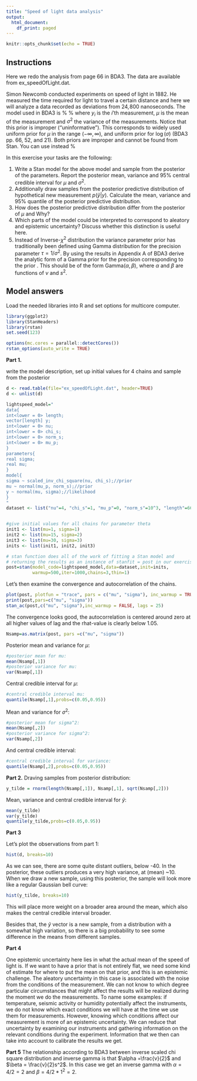```yaml
---
title: "Speed of light data analysis"
output:
  html_document:
    df_print: paged
---
```


```r
knitr::opts_chunk$set(echo = TRUE)
```

## Instructions

Here we redo the analysis from page 66 in BDA3. The data are available from ex_speedOfLight.dat.

Simon Newcomb conducted experiments on speed of light in 1882. He measured the time required for 
light to travel a certain distance and here we will analyze a data recorded as deviations from $24,\!800$
nanoseconds.  The model used in BDA3 is 
%
\begin{align*}
y_i &\sim N(\mu, \sigma^2) \\
p(\mu,\sigma^2) &\propto \sigma^{-2}.
\end{align*}
%
where $y_i$ is the $i$'th measurement, $\mu$ is the mean of the measurement and $\sigma^{2}$ 
the variance of the measurements. Notice that this prior is improper ("uninformative"). 
This corresponds to widely used uniform prior for $\mu$ in the range $(-\infty,\infty)$, and uniform prior for $\log(\sigma)$ (BDA3 pp. 66, 52, and 21). Both priors are improper and 
cannot be found from Stan. 
You can use instead
%
\begin{align}
p(\mu) &\sim N(0,(10^3)^2)\nonumber\\ 
p(\sigma^2) &\sim \text{Inv-}\chi^2(\nu=4,s^2=1)  \label{eq:Inv-chi_prior}
\end{align}

In this exercise your tasks are the following:

 1. Write a Stan model for the above model and sample from the posterior of the parameters. Report the posterior mean, variance and 95\% central credible interval for $\mu$ and $\sigma^2$.
 2. Additionally draw samples from the posterior predictive distribution of hypothetical new measurement $p(\tilde{y}|y)$. Calculate the mean, variance and 95\% quantile of the posterior predictive distribution. 
 3. How does the posterior predictive distribution differ from the posterior 
of $\mu$ and Why? 
 4. Which parts of the model could be interpreted to correspond to aleatory and epistemic uncertainty? Discuss whether this distinction is useful here. 
 5. Instead of Inverse-$\chi^2$ distribution the variance parameter prior has traditionally been defined using Gamma distribution for the precision parameter $\tau=1/\sigma^2$. By using the results in Appendix A of BDA3 derive the analytic form of a Gamma prior for the precision corresponding to the prior \eqref{eq:Inv-chi_prior}. This should be of the form $\text{Gamma}(\alpha,\beta)$, where $\alpha$ and $\beta$ are functions of $\nu$ and $s^2$.


## Model answers


Load the needed libraries into R and set options for multicore computer.
```r
library(ggplot2)
library(StanHeaders)
library(rstan)
set.seed(123)

options(mc.cores = parallel::detectCores())
rstan_options(auto_write = TRUE)
```

**Part 1. **

write the model description, set up initial values for 4 chains and sample from the posterior
```r

d <- read.table(file="ex_speedOfLight.dat", header=TRUE)
d <- unlist(d)
```

```r
lightspeed_model="
data{
int<lower = 0> length;
vector[length] y;
int<lower = 0> nu;
int<lower = 0> chi_s;
int<lower = 0> norm_s;
int<lower = 0> mu_p;
}
parameters{
real sigma;
real mu;
}
model{
sigma ~ scaled_inv_chi_square(nu, chi_s);//prior
mu ~ normal(mu_p, norm_s);//prior
y ~ normal(mu, sigma);//likelihood
}
"
dataset <- list("nu"=4, "chi_s"=1, "mu_p"=0, "norm_s"=10^3, "length"=66, "y"=d)


#give initial values for all chains for parameter theta
init1 <- list(mu=1, sigma=1)
init2 <- list(mu=15, sigma=2)
init3 <- list(mu=30, sigma=3)
inits <- list(init1, init2, init3)

# stan function does all of the work of fitting a Stan model and 
# returning the results as an instance of stanfit = post in our exercises.
post=stan(model_code=lightspeed_model,data=dataset,init=inits,
          warmup=500,iter=1000,chains=3,thin=1)
```

Let's then examine the convergence and autocorrelation of the chains.
```r
plot(post, plotfun = "trace", pars = c("mu", "sigma"), inc_warmup = TRUE)
print(post,pars=c("mu", "sigma"))
stan_ac(post,c("mu", "sigma"),inc_warmup = FALSE, lags = 25)
```
The convergence looks good, the autocorrelation is centered around zero at all higher values of lag and the rhat-value is clearly below 1.05.
```r
Nsamp=as.matrix(post, pars =c("mu", "sigma"))
```
Posterior mean and variance for $\mu$:
```r
#posterior mean for mu:
mean(Nsamp[,1])
#posterior variance for mu:
var(Nsamp[,1])
```
Central credible interval for $\mu$:
```r
#central credible interval mu:
quantile(Nsamp[,1],probs=c(0.05,0.95))
```
Mean and variance for $\sigma^2$:
```r
#posterior mean for sigma^2:
mean(Nsamp[,2])
#posterior variance for sigma^2:
var(Nsamp[,2])
```
And central credible interval:
```r
#central credible interval for variance:
quantile(Nsamp[,2],probs=c(0.05,0.95))
```


**Part 2.**
Draving samples from posterior distribution:
```r
y_tilde = rnorm(length(Nsamp[,1]), Nsamp[,1], sqrt(Nsamp[,2]))
```
Mean, variance and central credible interval for $\tilde{y}$:
```r
mean(y_tilde)
var(y_tilde)
quantile(y_tilde,probs=c(0.05,0.95))
```

**Part 3**

Let's plot the observations from part 1:

```r
hist(d, breaks=10)
```
As we can see, there are some quite distant outliers, below -40. In the posterior, these outliers produces a very high variance, at (mean) ~10. When we draw a new sample, using this posterior, the sample will look more like a regular Gaussian bell curve:
```r
hist(y_tilde, breaks=10)
```
This will place more weight on a broader area around the mean, which also makes the central credible interval broader. 

Besides that, the $\tilde{y}$ vector is a new sample, from a distribution with a somewhat high variation, so there is a big probability to see some difference in the means from different samples.

**Part 4**

One epistemic uncertainty here lies in what the actual mean of the speed of light is. If we want to have a prior that is not entirely flat, we need some kind of estimate for where to put the mean on that prior, and this is an epistemic challenge. The aleatory uncertainty in this case is associated with the noise from the conditions of the measurement. We can not know to which degree particular circumstances that might affect the results will be realized during the moment we do the measurements. To name some examples: if temperature, seismic activity or humidity potentially affect the instruments, we do not know which exact conditions we will have at the time we use them for measurements. However, knowing which conditions affect our measurement is more of an epistemic uncertainty. We can reduce that uncertainty by examining our instruments and gathering information on the relevant conditions during the experiment. Information that we then can take into account to calibrate the results we get.

**Part 5**
The relationship according to BDA3 between inverse scaled chi square distribution and inverse gamma is that $\alpha =\frac{v}{2}$ and $\beta = \frac{v}{2}s^2$. In this case we get an inverse gamma with $\alpha=4/2 = 2$ and $\beta=4/2*1^2=2$.

